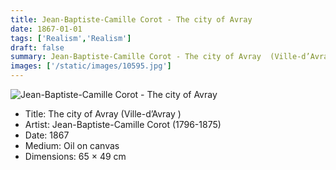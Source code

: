 ```yaml
---
title: Jean-Baptiste-Camille Corot - The city of Avray 
date: 1867-01-01
tags: ['Realism','Realism']
draft: false
summary: Jean-Baptiste-Camille Corot - The city of Avray  (Ville-d’Avray )
images: ['/static/images/10595.jpg']
---
```


![Jean-Baptiste-Camille Corot - The city of Avray ](/static/images/10595.jpg)

* Title: The city of Avray  (Ville-d’Avray )
* Artist: Jean-Baptiste-Camille Corot (1796-1875)
* Date: 1867
* Medium: Oil on canvas
* Dimensions: 65 × 49 cm


